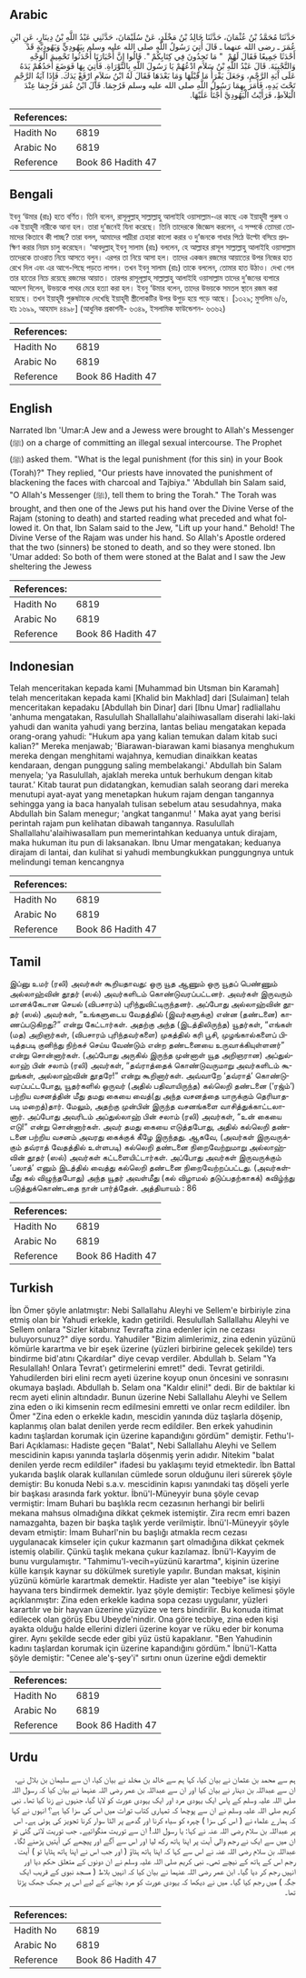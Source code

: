 ## Arabic


<div dir="rtl" lang="ar" style={{fontSize:'larger',backgroundColor:'#f8f9fa',padding:20}}>
حَدَّثَنَا مُحَمَّدُ بْنُ عُثْمَانَ، حَدَّثَنَا خَالِدُ بْنُ مَخْلَدٍ، عَنْ سُلَيْمَانَ، حَدَّثَنِي عَبْدُ اللَّهِ بْنُ دِينَارٍ، عَنِ ابْنِ عُمَرَ ـ رضى الله عنهما ـ قَالَ أُتِيَ رَسُولُ اللَّهِ صلى الله عليه وسلم بِيَهُودِيٍّ وَيَهُودِيَّةٍ قَدْ أَحْدَثَا جَمِيعًا فَقَالَ لَهُمْ ‏ "‏ مَا تَجِدُونَ فِي كِتَابِكُمْ ‏"‏‏.‏ قَالُوا إِنَّ أَحْبَارَنَا أَحْدَثُوا تَحْمِيمَ الْوَجْهِ وَالتَّجْبِيَةَ‏.‏ قَالَ عَبْدُ اللَّهِ بْنُ سَلاَمٍ ادْعُهُمْ يَا رَسُولَ اللَّهِ بِالتَّوْرَاةِ‏.‏ فَأُتِيَ بِهَا فَوَضَعَ أَحَدُهُمْ يَدَهُ عَلَى آيَةِ الرَّجْمِ، وَجَعَلَ يَقْرَأُ مَا قَبْلَهَا وَمَا بَعْدَهَا فَقَالَ لَهُ ابْنُ سَلاَمٍ ارْفَعْ يَدَكَ‏.‏ فَإِذَا آيَةُ الرَّجْمِ تَحْتَ يَدِهِ، فَأَمَرَ بِهِمَا رَسُولُ اللَّهِ صلى الله عليه وسلم فَرُجِمَا‏.‏ قَالَ ابْنُ عُمَرَ فَرُجِمَا عِنْدَ الْبَلاَطِ، فَرَأَيْتُ الْيَهُودِيَّ أَجْنَأَ عَلَيْهَا‏.‏
</div>
<div style={{backgroundColor:'#f8f9fa',padding:20, marginBottom: 10}}><table> <thead> <tr> <th>References:</th> <th></th> </tr> </thead> <tbody><tr><td>Hadith No</td><td>6819</td></tr><tr><td>Arabic No</td><td>6819</td></tr><tr><td>Reference</td><td>Book 86 Hadith 47</td></tr></tbody></table></div>

## Bengali


<div dir="ltr" lang="bn" style={{fontSize:'larger',backgroundColor:'#f8f9fa',padding:20}}>
ইবনু ‘উমার (রাঃ) হতে বর্ণিত। তিনি বলেন, রাসূলুল্লাহ্ সাল্লাল্লাহু আলাইহি ওয়াসাল্লাম-এর কাছে এক ইয়াহূদী পুরুষ ও এক ইয়াহূদী নারীকে আনা হল। তারা দু’জনেই যিনা করেছে। তিনি তাদেরকে জিজ্ঞেস করলেন, এ সম্পর্কে তোমরা তোমাদের কিতাবে কী পাচ্ছ? তারা বলল, আমাদের পাদ্রীরা চেহারা কালো করার ও দু’জনকে গাধার পিঠে উল্টো বসিয়ে প্রদক্ষিণ করার নিয়ম চালু করেছেন। ‘আবদুল্লাহ্ ইবনু সালাম (রাঃ) বললেন, হে আল্লাহর রাসূল সাল্লাল্লাহু আলাইহি ওয়াসাল্লাম তাদেরকে তাওরাত নিয়ে আসতে বলুন। এরপর তা নিয়ে আসা হল। তাদের একজন রজমের আয়াতের উপর নিজের হাত রেখে দিল এবং এর আগে-পিছে পড়তে লাগল। তখন ইবনু সালাম (রাঃ) তাকে বললেন, তোমার হাত উঠাও। দেখা গেল তার হাতের নিচে রয়েছে রজমের আয়াত। তারপর রাসূলূল্লাহ্ সাল্লাল্লাহু আলাইহি ওয়াসাল্লাম তাদের দু’জনের ব্যপারে আদেশ দিলেন, উভয়কে পাথর মেরে হত্যা করা হল। ইবনু ‘উমার বলেন, তাদের উভয়কে সমতল স্থানে রজম করা হয়েছে। তখন ইয়াহূদী পুরুষটাকে দেখেছি ইয়াহূদী স্ত্রীলোকটির উপর উপুড় হয়ে পড়ে আছে। [১৩২৯; মুসলিম ৬/৬, হাঃ ১৬৯৯, আহমাদ ৪৪৯৮] (আধুনিক প্রকাশনী- ৬৩৪৯, ইসলামিক ফাউন্ডেশন- ৬৩৬২)
</div>
<div style={{backgroundColor:'#f8f9fa',padding:20, marginBottom: 10}}><table> <thead> <tr> <th>References:</th> <th></th> </tr> </thead> <tbody><tr><td>Hadith No</td><td>6819</td></tr><tr><td>Arabic No</td><td>6819</td></tr><tr><td>Reference</td><td>Book 86 Hadith 47</td></tr></tbody></table></div>

## English


<div dir="ltr" lang="en" style={{fontSize:'larger',backgroundColor:'#f8f9fa',padding:20}}>
Narrated Ibn 'Umar:A Jew and a Jewess were brought to Allah's Messenger (ﷺ) on a charge of committing an illegal sexual intercourse. The Prophet (ﷺ) asked them. "What is the legal punishment (for this sin) in your Book (Torah)?" They replied, "Our priests have innovated the punishment of blackening the faces with charcoal and Tajbiya." 'Abdullah bin Salam said, "O Allah's Messenger (ﷺ), tell them to bring the Torah." The Torah was brought, and then one of the Jews put his hand over the Divine Verse of the Rajam (stoning to death) and started reading what preceded and what followed it. On that, Ibn Salam said to the Jew, "Lift up your hand." Behold! The Divine Verse of the Rajam was under his hand. So Allah's Apostle ordered that the two (sinners) be stoned to death, and so they were stoned. Ibn 'Umar added: So both of them were stoned at the Balat and I saw the Jew sheltering the Jewess
</div>
<div style={{backgroundColor:'#f8f9fa',padding:20, marginBottom: 10}}><table> <thead> <tr> <th>References:</th> <th></th> </tr> </thead> <tbody><tr><td>Hadith No</td><td>6819</td></tr><tr><td>Arabic No</td><td>6819</td></tr><tr><td>Reference</td><td>Book 86 Hadith 47</td></tr></tbody></table></div>

## Indonesian


<div dir="ltr" lang="id" style={{fontSize:'larger',backgroundColor:'#f8f9fa',padding:20}}>
Telah menceritakan kepada kami [Muhammad bin Utsman bin Karamah] telah menceritakan kepada kami [Khalid bin Makhlad] dari [Sulaiman] telah menceritakan kepadaku [Abdullah bin Dinar] dari [Ibnu Umar] radliallahu 'anhuma mengatakan, Rasulullah Shallallahu'alaihiwasallam diserahi laki-laki yahudi dan wanita yahudi yang berzina, lantas beliau mengatakan kepada orang-orang yahudi: "Hukum apa yang kalian temukan dalam kitab suci kalian?" Mereka menjawab; 'Biarawan-biarawan kami biasanya menghukum mereka dengan menghitami wajahnya, kemudian dinaikkan keatas kendaraan, dengan punggung saling membelakangi.' Abdullah bin Salam menyela; 'ya Rasulullah, ajaklah mereka untuk berhukum dengan kitab taurat.' Kitab taurat pun didatangkan, kemudian salah seorang dari mereka menutupi ayat-ayat yang menetapkan hukum rajam dengan tangannya sehingga yang ia baca hanyalah tulisan sebelum atau sesudahnya, maka Abdullah bin Salam menegur; 'angkat tanganmu! ' Maka ayat yang berisi perintah rajam pun kelihatan dibawah tangannya. Rasulullah Shallallahu'alaihiwasallam pun memerintahkan keduanya untuk dirajam, maka hukuman itu pun di laksanakan. Ibnu Umar mengatakan; keduanya dirajam di lantai, dan kulihat si yahudi membungkukkan punggungnya untuk melindungi teman kencangnya
</div>
<div style={{backgroundColor:'#f8f9fa',padding:20, marginBottom: 10}}><table> <thead> <tr> <th>References:</th> <th></th> </tr> </thead> <tbody><tr><td>Hadith No</td><td>6819</td></tr><tr><td>Arabic No</td><td>6819</td></tr><tr><td>Reference</td><td>Book 86 Hadith 47</td></tr></tbody></table></div>

## Tamil


<div dir="ltr" lang="ta" style={{fontSize:'larger',backgroundColor:'#f8f9fa',padding:20}}>
இப்னு உமர் (ரலி) அவர்கள் கூறியதாவது: ஒரு யூத ஆணும் ஒரு யூதப் பெண்ணும் அல்லாஹ்வின் தூதர் (ஸல்) அவர்களிடம் கொண்டுவரப்பட்டனர். அவர்கள் இருவரும் மானக்கேடான செயல் (விபசாரம்) புரிந்துவிட்டிருந்தனர். அப்போது அல்லாஹ்வின் தூதர் (ஸல்) அவர்கள், “உங்களுடைய வேதத்தில் (இவர்களுக்கு) என்ன (தண்டனை) காணப்படுகிறது?” என்று கேட்டார்கள். அதற்கு அந்த (இடத்திலிருந்த) யூதர்கள், “எங்கள் (மத) அறிஞர்கள், (விபசாரம் புரிந்தவர்களை) முகத்தில் கரி பூசி, முழங்கால்களைப் பிடித்தபடி குனிந்து நிற்கச் செய்ய வேண்டும் என்ற தண்டனையை உருவாக்கியுள்ளனர்” என்று சொன்னார்கள். (அப்போது அருகில் இருந்த முன்னாள் யூத அறிஞரான) அப்துல்லாஹ் பின் சலாம் (ரலி) அவர்கள், “தவ்ராத்தைக் கொண்டுவருமாறு அவர்களிடம் கூறுங்கள், அல்லாஹ்வின் தூதரே!” என்று கூறினார்கள். அவ்வாறே ‘தவ்ராத்’ கொண்டுவரப்பட்டபோது, யூதர்களில் ஒருவர் (அதில் பதிவாயிருந்த) கல்லெறி தண்டனை (‘ரஜ்ம்’) பற்றிய வசனத்தின் மீது தமது கையை வைத்(து அந்த வசனத்தை யாருக்கும் தெரியாதபடி மறைத்)தார். மேலும், அதற்கு முன்பின் இருந்த வசனங்களை வாசித்துக்காட்டலானார். அப்போது அவரிடம் அப்துல்லாஹ் பின் சலாம் (ரலி) அவர்கள், “உன் கையை எடு!” என்று சொன்னார்கள். அவர் தமது கையை எடுத்தபோது, அதில் கல்லெறி தண்டனை பற்றிய வசனம் அவரது கைக்குக் கீழே இருந்தது. ஆகவே, (அவர்கள் இருவருக்கும் தவ்ராத் வேதத்தில் உள்ளபடி) கல்லெறி தண்டனை நிறைவேற்றுமாறு அல்லாஹ்வின் தூதர் (ஸல்) அவர்கள் கட்டளையிட்டார்கள். அப்போது அவர்கள் இருவருக்கும் ‘பலாத்’ எனும் இடத்தில் வைத்து கல்லெறி தண்டனை நிறைவேற்றப்பட்டது. (அவர்கள்மீது கல் விழுந்தபோது) அந்த யூதர் அவள்மீது (கல் விழாமல் தடுப்பதற்காகக்) கவிழ்ந்து படுத்துக்கொண்டதை நான் பார்த்தேன். அத்தியாயம் : 86
</div>
<div style={{backgroundColor:'#f8f9fa',padding:20, marginBottom: 10}}><table> <thead> <tr> <th>References:</th> <th></th> </tr> </thead> <tbody><tr><td>Hadith No</td><td>6819</td></tr><tr><td>Arabic No</td><td>6819</td></tr><tr><td>Reference</td><td>Book 86 Hadith 47</td></tr></tbody></table></div>

## Turkish


<div dir="ltr" lang="tr" style={{fontSize:'larger',backgroundColor:'#f8f9fa',padding:20}}>
İbn Ömer şöyle anlatmıştır: Nebi Sallallahu Aleyhi ve Sellem'e birbiriyle zina etmiş olan bir Yahudi erkekle, kadın getirildi. Resulullah Sallallahu Aleyhi ve Sellem onlara "Sizler kitabınız Tevrafta zina edenler için ne cezası buluyorsunuz?" diye sordu. Yahudiler "Bizim alimlerimiz, zina edenin yüzünü kömürle karartma ve bir eşek üzerine (yüzleri birbirine gelecek şekilde) ters bindirme bid'atını Çıkardılar" diye cevap verdiler. Abdullah b. Selam "Ya Resulallah! Onlara Tevrat'ı getirmelerini emret!" dedi. Tevrat getirildi. Yahudilerden biri elini recm ayeti üzerine koyup onun öncesini ve sonrasını okumaya başladı. Abdullah b. Selam ona "Kaldır elini!" dedi. Bir de baktılar ki recm ayeti elinin altındadır. Bunun üzerine Nebi Sallallahu Aleyhi ve Sellem zina eden o iki kimsenin recm edilmesini emretti ve onlar recm edildiler. İbn Ömer "Zina eden o erkekle kadın, mescidin yanında düz taşlarla döşenip, kaplanmış olan balat denilen yerde recm edildiler. Ben erkek yahudinin kadını taşlardan korumak için üzerine kapandığını gördüm" demiştir. Fethu'l-Bari Açıklaması: Hadiste geçen "Balat", Nebi Sallallahu Aleyhi ve Sellem mescidinin kapısı yanında taşlarla döşenmiş yerin adıdır. Nitekim "balat denilen yerde recm edildiler" ifadesi bu yaklaşımı teyid etmektedir. İbn Battal yukarıda başlık olarak kullanılan cümlede sorun olduğunu ileri sürerek şöyle demiştir: Bu konuda Nebi s.a.v. mescidinin kapısı yanındaki taş döşeli yerle bir başkası arasında fark yoktur. İbnü'l-Müneyyir buna şöyle cevap vermiştir: İmam Buhari bu başlıkla recm cezasının herhangi bir belirli mekana mahsus olmadığına dikkat çekmek istemiştir. Zira recm emri bazen namazgahta, bazen bir başka taşlık yerde verilmiştir. İbnü'l-Müneyyir şöyle devam etmiştir: İmam Buharl'nin bu başlığı atmakla recm cezası uygulanacak kimseler için çukur kazmanın şart olmadığına dikkat çekmek istemiş olabilir. Çünkü taşlık mekana çukur kazılamaz. İbnü'l-Kayyim de bunu vurgulamıştır. "Tahmimu'l-vecih=yüzünü karartma", kişinin üzerine külle karışık kaynar su dökülmek suretiyle yapılır. Bundan maksat, kişinin yüzünü kömürle karartmak demektir. Hadiste yer alan "teebiye" ise kişiyi hayvana ters bindirmek demektir. lyaz şöyle demiştir: Tecbiye kelimesi şöyle açıklanmıştır: Zina eden erkekle kadına sopa cezası uygulanır, yüzleri karartılır ve bir hayvan üzerine yüzyüze ve ters bindirilir. Bu konuda itimat edilecek olan görüş Ebu Ubeyde'nindir. Ona göre tecbiye, zina eden kişi ayakta olduğu halde ellerini dizleri üzerine koyar ve rüku eder bir konuma girer. Aynı şekilde secde eder gibi yüz üstü kapaklanır. "Ben Yahudinin kadını taşlardan korumak için üzerine kapandığını gördüm." İbnü'l-Katta şöyle demiştir: "Cenee ale'ş-şey'i" sırtını onun üzerine eğdi demektir
</div>
<div style={{backgroundColor:'#f8f9fa',padding:20, marginBottom: 10}}><table> <thead> <tr> <th>References:</th> <th></th> </tr> </thead> <tbody><tr><td>Hadith No</td><td>6819</td></tr><tr><td>Arabic No</td><td>6819</td></tr><tr><td>Reference</td><td>Book 86 Hadith 47</td></tr></tbody></table></div>

## Urdu


<div dir="rtl" lang="ur" style={{fontSize:'larger',backgroundColor:'#f8f9fa',padding:20}}>
ہم سے محمد بن عثمان نے بیان کیا، کہا ہم سے خالد بن مخلد نے بیان کیا، ان سے سلیمان بن بلال نے، ان سے عبداللہ بن دینار نے بیان کیا اور ان سے عبداللہ بن عمر رضی اللہ عنہما نے بیان کیا کہ رسول اللہ صلی اللہ علیہ وسلم کے پاس ایک یہودی مرد اور ایک یہودی عورت کو لایا گیا، جنہوں نے زنا کیا تھا۔ نبی کریم صلی اللہ علیہ وسلم نے ان سے پوچھا کہ تمہاری کتاب تورات میں اس کی سزا کیا ہے؟ انہوں نے کہا کہ ہمارے علماء نے ( اس کی سزا ) چہرہ کو سیاہ کرنا اور گدھے پر الٹا سوار کرنا تجویز کی ہوئی ہے۔ اس پر عبداللہ بن سلام رضی اللہ عنہ نے کہا: یا رسول اللہ! ان سے توریت منگوائیے۔ جب توریت لائی گئی تو ان میں سے ایک نے رجم والی آیت پر اپنا ہاتھ رکھ لیا اور اس سے آگے اور پیچھے کی آیتیں پڑھنے لگا۔ عبداللہ بن سلام رضی اللہ عنہ نے اس سے کہا کہ اپنا ہاتھ ہٹاؤ ( اور جب اس نے اپنا ہاتھ ہٹایا تو ) آیت رجم اس کے ہاتھ کے نیچے تھی۔ نبی کریم صلی اللہ علیہ وسلم نے ان دونوں کے متعلق حکم دیا اور انہیں رجم کر دیا گیا۔ ابن عمر رضی اللہ عنہما نے بیان کیا کہ انہیں بلاط ( مسجد نبوی کے قریب ایک جگہ ) میں رجم کیا گیا۔ میں نے دیکھا کہ یہودی عورت کو مرد بچانے کے لیے اس پر جھک جھک پڑتا تھا۔
</div>
<div style={{backgroundColor:'#f8f9fa',padding:20, marginBottom: 10}}><table> <thead> <tr> <th>References:</th> <th></th> </tr> </thead> <tbody><tr><td>Hadith No</td><td>6819</td></tr><tr><td>Arabic No</td><td>6819</td></tr><tr><td>Reference</td><td>Book 86 Hadith 47</td></tr></tbody></table></div>